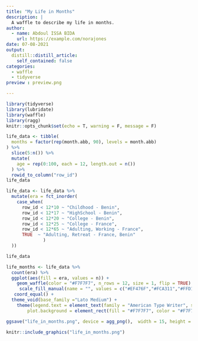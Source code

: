```yaml
---
title: "My Life in Months"
description: |
  A waffle to describe my life in months.
author:
  - name: Abdoul ISSA BIDA
    url: https://example.com/norajones
date: 07-08-2021
output:
  distill::distill_article:
    self_contained: false
categories: 
  - waffle
  - tidyverse
preview : preview.png

---
```



```r
library(tidyverse)
library(lubridate)
library(waffle)
library(ragg)
knitr::opts_chunk$set(echo = T, warning = F, message = F)
```
```r
life_data <- tibble(
  months = factor(rep(month.abb, 90), levels = month.abb)
) %>% 
  slice(5:n()) %>% 
  mutate(
    age = rep(0:100, each = 12, length.out = n())
  ) %>% 
  rowid_to_column("row_id")
life_data
```


```r
life_data <- life_data %>% 
  mutate(era = fct_inorder(
    case_when(
      row_id < 12*10 ~ "Childhood - Benin",
      row_id < 12*17 ~ "HighSchool - Benin",
      row_id < 12*20 ~ "College - Benin",
      row_id < 12*25 ~ "College - France",
      row_id < 12*65 ~ "Adulting, Working - France",
      TRUE  ~ "Adulting, Retreat - France, Benin"
              )
  ))

life_data
```


```r
life_months <- life_data %>% 
  count(era) %>% 
  ggplot(aes(fill = era, values = n)) + 
    geom_waffle(color = "#F7F7F7", n_rows = 12, size = 1, flip = TRUE) +
     scale_fill_manual(name = "", values = c("#EF476F","#FCA311","#FFD166","#0EAD69","#4ECDC4","#118AB2")) + 
   coord_equal() + 
  theme_void(base_family ="Lato Medium") +
    theme(legend.text = element_text(family = "American Type Writer", size = 15),
        plot.background = element_rect(fill = "#F7F7F7", color = "#F7F7F7"))

```
```r
ggsave("life_in_months.png", device = agg_png(),  width = 15, height = 25, dpi = 300)
```

```r
knitr::include_graphics("life_in_months.png")
```


